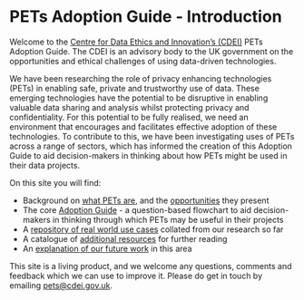 # PETs Adoption Guide - Introduction


<CookieBanner />

Welcome to the [Centre for Data Ethics and Innovation’s (CDEI)][cdei-gov-dot-uk] PETs Adoption Guide. The CDEI is an advisory body to the UK government on the opportunities and ethical challenges of using data-driven technologies.

We have been researching the role of privacy enhancing technologies (PETs) in enabling safe, private and trustworthy use of data. These emerging technologies have the potential to be disruptive in enabling valuable data sharing and analysis whilst protecting privacy and confidentiality. For this potential to be fully realised, we need an environment that encourages and facilitates effective adoption of these technologies. To contribute to this, we have been investigating uses of PETs across a range of sectors, which has informed the creation of this Adoption Guide to aid decision-makers in thinking about how PETs might be used in their data projects.

On this site you will find:

- Background on [what PETs are](/what-are-pets), and the [opportunities](/opportunities) they present
- The core [Adoption Guide](/adoption-guide) - a question-based flowchart to aid decision-makers in thinking through which PETs may be useful in their projects
- A [repository of real world use cases](/repository) collated from our research so far
- A catalogue of [additional resources](/additional-resources) for further reading
- An [explanation of our future work](/future-work) in this area

This site is a living product, and we welcome any questions, comments and feedback which we can use to improve it. Please do get in touch by emailing [pets@cdei.gov.uk][pets-email].

[pets-email]: mailto:pets@cdei.gov.uk
[cdei-gov-dot-uk]: https://gov.uk/cdei
